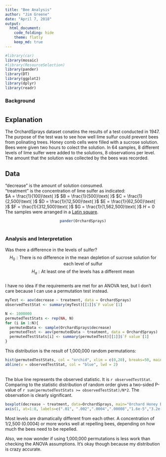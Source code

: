 ```yaml
---
title: "Bee Analysis"
author: "Jim Greene"
date: "April 7, 2018"
output:
  html_document:
    code_folding: hide
    theme: flatly
    keep_md: true
---
```


```r
#library(car)
library(mosaic)
#library(ResourceSelection)
library(pander)
library(DT)
library(ggplot2)
library(dplyr)
library(readr)
```

### Background

# {.tabset .tabset-fade}

## Explanation
The OrchardSprays dataset conatins the results of a test conducted in 1947. The purpose of the test was to see how well lime sulfur could prevent bees from polinating trees.
Honey comb cells were filled with a sucrose solution. Bees were given two hours to colect the solution. In 64 samples, 8 different levels of lime sulfer were added to the solutions, 8 observations per level. The amount that the solution was collected by the bees was recorded.

## Data
"decrease" is the amount of solution consumed. </br>
"treatment" is the concentration of lime sulfer as indicated: </br>
$A = \frac{1}{100}\text{    }$
$B = \frac{1}{500}\text{    }$
$C = \frac{1}{2,500}\text{    }$
$D = \frac{1}{12,500}\text{    }$
$E = \frac{1}{62,500}\text{    }$
$F = \frac{1}{312,500}\text{    }$
$G = \frac{1}{1,562,500}\text{    }$
$H = 0$ </br>
The samples were arranged in a [Latin square](https://en.wikipedia.org/wiki/Latin_square).
<center>
```r
pander(OrchardSprays)
```
</center>
#

### Analysis and Interpretation

Was there a difference in the levels of sulfer?
$$
H_0: \text{There is no difference in the mean depletion of sucrose solution for each level of sulfur}
$$
$$
H_a: \text{At least one of the levels has a different mean}
$$
</br>
I have no idea if the requirements are met for an ANOVA test, but I don't care because I can use a permutation test instead.
```r
myTest <- aov(decrease ~ treatment, data = OrchardSprays)
observedTestStat <- summary(myTest)[[1]]$`F value`[1]

N <- 1000000
permutedTestStats <- rep(NA, N)
for (i in 1:N){
  permutedData <- sample(OrchardSprays$decrease)
  permutedTest <- aov(permutedData ~ treatment, data = OrchardSprays)
  permutedTestStats[i] <- summary(permutedTest)[[1]]$`F value`[1]
}

```

This distribution is the result of 1,000,000 random permutations:
```r
hist(permutedTestStats, col = "orchid", xlim = c(0,20), breaks=50, main="Histogram of Permuted Test Statistics", xlab=NA)
abline(v = observedTestStat, col = "blue", lwd = 2)
```
</br>
The blue line represents the observed statistic. It is `r observedTestStat`. Comparing to the statistic distribution of random order gives a two-sided P-value of `r sum(permutedTestStats >= observedTestStat)/N*2`. The observation is clearly significant.

```r
boxplot(decrease ~ treatment, data=OrchardSprays, main="Orchard Honey Bee Repelant", ylab="Sugar Water Depletion", xlab="Lime Sulfur Concentration", xaxt="n", col="#caf219") 
axis(1, at=1:8, labels=c(".01", ".002",".0004",".00008","1.6e-5","3.2e-6","6.4e-7","0"))
```

Most levels are dramatically different from each other. A concentration of 1/2,500 (0.0004) or more works well at repelling bees, depending on how much the bees need to be repelled.

Also, we now wonder if using 1,000,000 permutations is less work than checking the ANOVA assumptions. It's okay though because my distribution is crazy accurate.